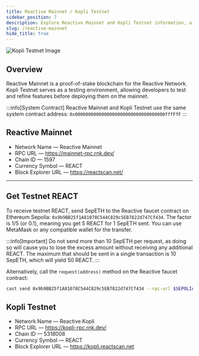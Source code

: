 ```yaml
---
title: Reactive Mainnet / Kopli Testnet
sidebar_position: 7
description: Explore Reactive Mainnet and Kopli Testnet information, a proof-of-stake EVM-compatible chain.
slug: /reactive-mainnet
hide_title: true
---
```



![Kopli Testnet Image](./img/mainnet-testnet.jpg)

## Overview

Reactive Mainnet is a proof-of-stake blockchain for the Reactive Network. Kopli Testnet serves as a testing environment, allowing developers to test and refine features before deploying them on the mainnet.

:::info[System Contract]
Reactive Mainnet and Kopli Testnet use the same system contract address: `0x0000000000000000000000000000000000fffFfF`
:::

## Reactive Mainnet

* Network Name — Reactive Mainnet
* RPC URL — https://mainnet-rpc.rnk.dev/
* Chain ID — 1597
* Currency Symbol — REACT
* Block Explorer URL — https://reactscan.net/

<MainnetButton />

<hr />

## Get Testnet REACT

To receive testnet REACT, send SepETH to the Reactive faucet contract on Ethereum Sepolia: `0x9b9BB25f1A81078C544C829c5EB7822d747Cf434`. The factor is 1/5 (or 0.1), meaning you get 5 REACT for 1 SepETH sent. You can use MetaMask or any compatible wallet for the transfer.

:::info[Important]
Do not send more than 10 SepETH per request, as doing so will cause you to lose the excess amount without receiving any additional REACT. The maximum that should be sent in a single transaction is 10 SepETH, which will yield 50 REACT.
:::

Alternatively, call the `request(address)` method on the Reactive faucet contract:

```bash
cast send 0x9b9BB25f1A81078C544C829c5EB7822d747Cf434 --rpc-url $SEPOLIA_RPC --private-key $SEPOLIA_PRIVATE_KEY "request(address)" $CONTRACT_ADDR --value 0.1ether
```

## Kopli Testnet

* Network Name — Reactive Kopli
* RPC URL — https://kopli-rpc.rnk.dev/
* Chain ID — 5318008
* Currency Symbol — REACT
* Block Explorer URL — https://kopli.reactscan.net

<KopliButton />

